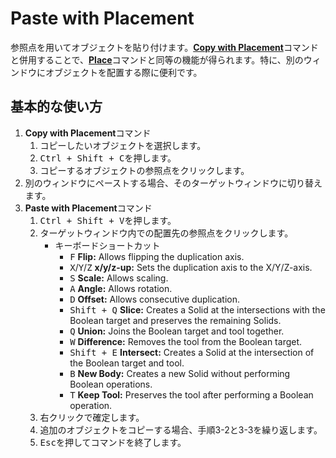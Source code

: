 
# Paste with Placement

<Reference shortcut="Ctrl + Shift + V" command="Paste With Placement" button="" />

参照点を用いてオブジェクトを貼り付けます。[**Copy with Placement**](copy-with-placement)コマンドと併用することで、[**Place**](place)コマンドと同等の機能が得られます。特に、別のウィンドウにオブジェクトを配置する際に便利です。

## 基本的な使い方

1. **Copy with Placement**コマンド
    1. コピーしたいオブジェクトを選択します。
    2. <kbd>Ctrl + Shift + C</kbd>を押します。
    3. コピーするオブジェクトの参照点をクリックします。
2. 別のウィンドウにペーストする場合、そのターゲットウィンドウに切り替えます。
3. **Paste with Placement**コマンド
    1. <kbd>Ctrl + Shift + V</kbd>を押します。
    2. ターゲットウィンドウ内での配置先の参照点をクリックします。
        - <Kst>キーボードショートカット</Kst>
            - <kbd>F</kbd> **Flip:** Allows flipping the duplication axis.
            - <kbd>X</kbd>/<kbd>Y</kbd>/<kbd>Z</kbd> **x/y/z-up:** Sets the duplication axis to the X/Y/Z-axis.
            - <kbd>S</kbd> **Scale:** Allows scaling.
            - <kbd>A</kbd> **Angle:** Allows rotation.
            - <kbd>D</kbd> **Offset:** Allows consecutive duplication.
            - <kbd>Shift + Q</kbd> **Slice:** Creates a Solid at the intersections with the Boolean target and preserves the remaining Solids.
            - <kbd>Q</kbd> **Union:** Joins the Boolean target and tool together.
            - <kbd>W</kbd> **Difference:** Removes the tool from the Boolean target.
            - <kbd>Shift + E</kbd> **Intersect:** Creates a Solid at the intersection of the Boolean target and tool.
            - <kbd>B</kbd> **New Body:** Creates a new Solid without performing Boolean operations.
            - <kbd>T</kbd>  **Keep Tool:** Preserves the tool after performing a Boolean operation.
    3. 右クリックで確定します。
    4. 追加のオブジェクトをコピーする場合、手順3-2と3-3を繰り返します。
    5. <kbd>Esc</kbd>を押してコマンドを終了します。